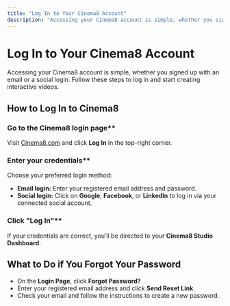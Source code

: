 ```yaml
---
title: "Log In to Your Cinema8 Account"
description: "Accessing your Cinema8 account is simple, whether you signed up with an email or a social login. Follow these steps to log in and start creating interactive videos."
---
```



# Log In to Your Cinema8 Account

Accessing your Cinema8 account is simple, whether you signed up with an email or a social login. Follow these steps to log in and start creating interactive videos.

## How to Log In to Cinema8

<Steps>

### Go to the Cinema8 login page**  
Visit [Cinema8.com](https://cinema8.com) and click **Log In** in the top-right corner.

### Enter your credentials**  
Choose your preferred login method:

- **Email login:** Enter your registered email address and password.  
- **Social login:** Click on **Google**, **Facebook**, or **LinkedIn** to log in via your connected social account.

### Click "Log In"**  
If your credentials are correct, you’ll be directed to your **Cinema8 Studio Dashboard**.

</Steps>

## What to Do if You Forgot Your Password

<Callout type="info" title="Password Recovery">

- On the **Login Page**, click **Forgot Password?**  
- Enter your registered email address and click **Send Reset Link**.  
- Check your email and follow the instructions to create a new password.

</Callout>
